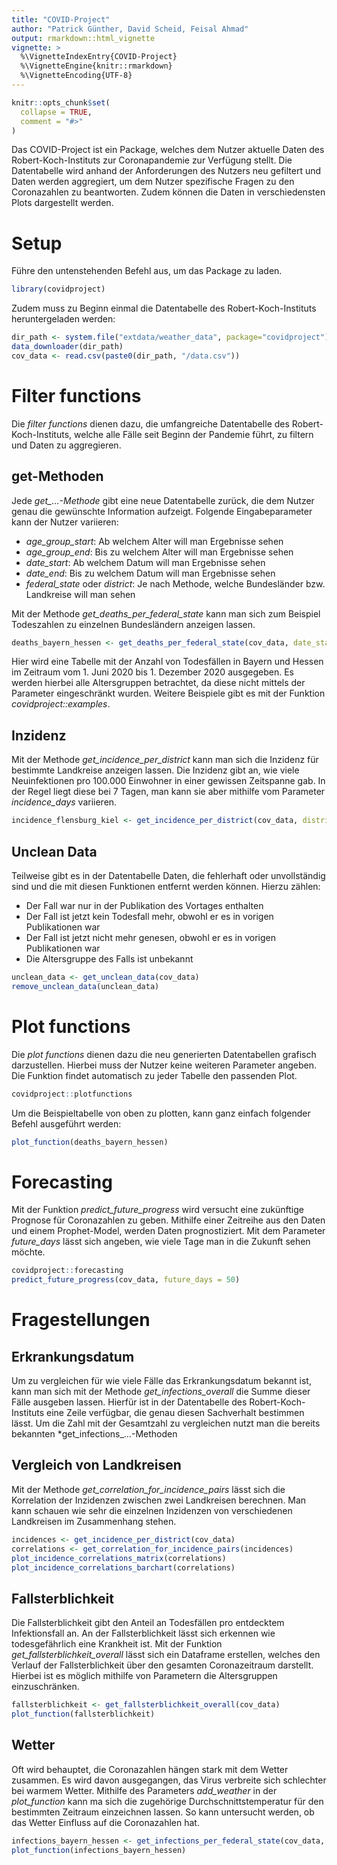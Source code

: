 ```yaml
---
title: "COVID-Project"
author: "Patrick Günther, David Scheid, Feisal Ahmad"
output: rmarkdown::html_vignette
vignette: >
  %\VignetteIndexEntry{COVID-Project}
  %\VignetteEngine{knitr::rmarkdown}
  %\VignetteEncoding{UTF-8}
---
```


```r
knitr::opts_chunk$set(
  collapse = TRUE,
  comment = "#>"
)
```
Das COVID-Project ist ein Package, welches dem Nutzer aktuelle Daten des Robert-Koch-Instituts zur Coronapandemie zur Verfügung stellt. Die Datentabelle wird anhand der Anforderungen des Nutzers neu gefiltert und Daten werden aggregiert, um dem Nutzer spezifische Fragen zu den Coronazahlen zu beantworten. Zudem können die Daten in verschiedensten Plots dargestellt werden.

# Setup

Führe den untenstehenden Befehl aus, um das Package zu laden.
```r
library(covidproject)
```
Zudem muss zu Beginn einmal die Datentabelle des Robert-Koch-Instituts heruntergeladen werden:

```r
dir_path <- system.file("extdata/weather_data", package="covidproject")
data_downloader(dir_path)
cov_data <- read.csv(paste0(dir_path, "/data.csv"))
```

# Filter functions

Die *filter functions* dienen dazu, die umfangreiche Datentabelle des Robert-Koch-Instituts, welche alle Fälle seit Beginn der Pandemie führt, zu filtern und Daten zu aggregieren. 

## get-Methoden

Jede *get_...-Methode* gibt eine neue Datentabelle zurück, die dem Nutzer genau die gewünschte Information aufzeigt. 
Folgende Eingabeparameter kann der Nutzer variieren:

+ *age_group_start*: Ab welchem Alter will man Ergebnisse sehen
+ *age_group_end*: Bis zu welchem Alter will man Ergebnisse sehen
+ *date_start*: Ab welchem Datum will man Ergebnisse sehen
+ *date_end*: Bis zu welchem Datum will man Ergebnisse sehen
+ *federal_state* oder *district*: Je nach Methode, welche Bundesländer bzw. Landkreise will man sehen

Mit der Methode *get_deaths_per_federal_state* kann man sich zum Beispiel Todeszahlen zu einzelnen Bundesländern anzeigen lassen.
```r
deaths_bayern_hessen <- get_deaths_per_federal_state(cov_data, date_start = "2020/06/01", date_end = "2020/12/01", federal_state = c("Bayern", "Hessen"))
```
Hier wird eine Tabelle mit der Anzahl von Todesfällen in Bayern und Hessen im Zeitraum vom 1. Juni 2020 bis 1. Dezember 2020 ausgegeben. Es werden hierbei alle Altersgruppen betrachtet, da diese nicht mittels der Parameter eingeschränkt wurden.
Weitere Beispiele gibt es mit der Funktion *covidproject::examples*.

## Inzidenz

Mit der Methode *get_incidence_per_district* kann man sich die Inzidenz für bestimmte Landkreise anzeigen lassen. Die Inzidenz gibt an, wie viele Neuinfektionen pro 100.000 Einwohner in einer gewissen Zeitspanne gab. In der Regel liegt diese bei 7 Tagen, man kann sie aber mithilfe vom Parameter *incidence_days* variieren.
```r
incidence_flensburg_kiel <- get_incidence_per_district(cov_data, district = c("SK Flensburg", "SK Kiel"))
```

## Unclean Data

Teilweise gibt es in der Datentabelle Daten, die fehlerhaft oder unvollständig sind und die mit diesen Funktionen entfernt werden können.
Hierzu zählen:

+ Der Fall war nur in der Publikation des Vortages enthalten
+ Der Fall ist jetzt kein Todesfall mehr, obwohl er es in vorigen Publikationen war
+ Der Fall ist jetzt nicht mehr genesen, obwohl er es in vorigen Publikationen war
+ Die Altersgruppe des Falls ist unbekannt

```r
unclean_data <- get_unclean_data(cov_data)
remove_unclean_data(unclean_data)
```


# Plot functions

Die *plot functions* dienen dazu die neu generierten Datentabellen grafisch darzustellen. Hierbei muss der Nutzer keine weiteren Parameter angeben. Die Funktion findet automatisch zu jeder Tabelle den passenden Plot.

```r
covidproject::plotfunctions
```

Um die Beispieltabelle von oben zu plotten, kann ganz einfach folgender Befehl ausgeführt werden:

```r
plot_function(deaths_bayern_hessen)
```

# Forecasting

Mit der Funktion *predict_future_progress* wird versucht eine zukünftige Prognose für Coronazahlen zu geben. Mithilfe einer Zeitreihe aus den Daten und einem Prophet-Model, werden Daten prognostiziert. Mit dem Parameter *future_days* lässt sich angeben, wie viele Tage man in die Zukunft sehen möchte.

```r
covidproject::forecasting
predict_future_progress(cov_data, future_days = 50)
```

# Fragestellungen

## Erkrankungsdatum

Um zu vergleichen für wie viele Fälle das Erkrankungsdatum bekannt ist, kann man sich mit der Methode *get_infections_overall* die Summe dieser Fälle ausgeben lassen. Hierfür ist in der Datentabelle des Robert-Koch-Instituts eine Zeile verfügbar, die genau diesen Sachverhalt bestimmen lässt. Um die Zahl mit der Gesamtzahl zu vergleichen nutzt man die bereits bekannten *get_infections_...-Methoden

## Vergleich von Landkreisen

Mit der Methode *get_correlation_for_incidence_pairs* lässt sich die Korrelation der Inzidenzen zwischen zwei Landkreisen berechnen. Man kann schauen wie sehr die einzelnen Inzidenzen von verschiedenen Landkreisen im Zusammenhang stehen.

```r
incidences <- get_incidence_per_district(cov_data)
correlations <- get_correlation_for_incidence_pairs(incidences)
plot_incidence_correlations_matrix(correlations)
plot_incidence_correlations_barchart(correlations)
```

## Fallsterblichkeit

Die Fallsterblichkeit gibt den Anteil an Todesfällen pro entdecktem Infektionsfall an. An der Fallsterblichkeit lässt sich erkennen wie todesgefährlich eine Krankheit ist. Mit der Funktion *get_fallsterblichkeit_overall* lässt sich ein Dataframe erstellen, welches den Verlauf der Fallsterblichkeit über den gesamten Coronazeitraum darstellt. Hierbei ist es möglich mithilfe von Parametern die Altersgruppen einzuschränken.

```r
fallsterblichkeit <- get_fallsterblichkeit_overall(cov_data)
plot_function(fallsterblichkeit)
```

## Wetter

Oft wird behauptet, die Coronazahlen hängen stark mit dem Wetter zusammen. Es wird davon ausgegangen, das Virus verbreite sich schlechter bei warmem Wetter. Mithilfe des Parameters *add_weather* in der *plot_function* kann ma sich die zugehörige Durchschnittstemperatur für den bestimmten Zeitraum einzeichnen lassen. So kann untersucht werden, ob das Wetter Einfluss auf die Coronazahlen hat.

```r
infections_bayern_hessen <- get_infections_per_federal_state(cov_data, date_start = "2020/06/01", date_end = "2020/12/01", federal_state = c("Bayern", "Hessen"))
plot_function(infections_bayern_hessen)
```
